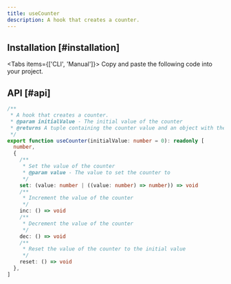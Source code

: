 ```yaml
---
title: useCounter
description: A hook that creates a counter.
---
```



<Demo01 />

## Installation [#installation]

<Tabs items={['CLI', 'Manual']}>
  <Tab>
    <InstallCLI value='use-counter' />
  </Tab>
  <Tab>
    Copy and paste the following code into your project.
    <RegistrySourceCode value='use-counter' />
  </Tab>
</Tabs>

## API [#api]

```ts
/**
 * A hook that creates a counter.
 * @param initialValue - The initial value of the counter
 * @returns A tuple containing the counter value and an object with the actions to increment, decrement, and reset the counter
 */
export function useCounter(initialValue: number = 0): readonly [
  number,
  {
    /**
     * Set the value of the counter
     * @param value - The value to set the counter to
     */
    set: (value: number | ((value: number) => number)) => void
    /**
     * Increment the value of the counter
     */
    inc: () => void
    /**
     * Decrement the value of the counter
     */
    dec: () => void
    /**
     * Reset the value of the counter to the initial value
     */
    reset: () => void
  },
]
```
